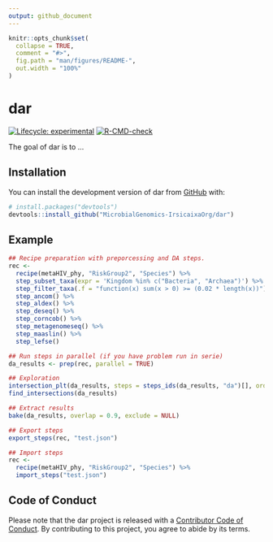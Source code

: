 ```yaml
---
output: github_document
---
```


<!-- README.md is generated from README.Rmd. Please edit that file -->

```r
knitr::opts_chunk$set(
  collapse = TRUE,
  comment = "#>",
  fig.path = "man/figures/README-",
  out.width = "100%"
)
```

# dar

<!-- badges: start -->
[![Lifecycle: experimental](https://img.shields.io/badge/lifecycle-experimental-orange.svg)](https://lifecycle.r-lib.org/articles/stages.html#experimental)
[![R-CMD-check](https://github.com/MicrobialGenomics-IrsicaixaOrg/dar/workflows/R-CMD-check/badge.svg)](https://github.com/MicrobialGenomics-IrsicaixaOrg/dar/actions)
<!-- badges: end -->

The goal of dar is to ...

## Installation

You can install the development version of dar from [GitHub](https://github.com/) with:

``` r
# install.packages("devtools")
devtools::install_github("MicrobialGenomics-IrsicaixaOrg/dar")
```

## Example

```r
## Recipe preparation with preporcessing and DA steps. 
rec <- 
  recipe(metaHIV_phy, "RiskGroup2", "Species") %>% 
  step_subset_taxa(expr = 'Kingdom %in% c("Bacteria", "Archaea")') %>% 
  step_filter_taxa(.f = "function(x) sum(x > 0) >= (0.02 * length(x))") %>% 
  step_ancom() %>%
  step_aldex() %>%
  step_deseq() %>%
  step_corncob() %>%
  step_metagenomeseq() %>%
  step_maaslin() %>%
  step_lefse()

## Run steps in parallel (if you have problem run in serie)
da_results <- prep(rec, parallel = TRUE)

## Exploration
intersection_plt(da_results, steps = steps_ids(da_results, "da")[], ordered_by = "degree")
find_intersections(da_results)

## Extract results
bake(da_results, overlap = 0.9, exclude = NULL)

## Export steps
export_steps(rec, "test.json")

## Import steps
rec <- 
  recipe(metaHIV_phy, "RiskGroup2", "Species") %>% 
  import_steps("test.json")
```

## Code of Conduct

Please note that the dar project is released with a [Contributor Code of Conduct](https://contributor-covenant.org/version/2/0/CODE_OF_CONDUCT.html). By contributing to this project, you agree to abide by its terms.
